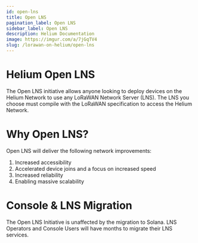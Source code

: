 ```yaml
---
id: open-lns
title: Open LNS
pagination_label: Open LNS
sidebar_label: Open LNS
description: Helium Documentation
image: https://imgur.com/a/7jGqTV4
slug: /lorawan-on-helium/open-lns
---
```


# Helium Open LNS

The Open LNS initiative allows anyone looking to deploy devices on the Helium Network to use any LoRaWAN Network Server (LNS).
The LNS you choose must compile with the LoRaWAN specification to access the Helium Network.

# Why Open LNS?

Open LNS will deliver the following network improvements:

1. Increased accessibility
2. Accelerated device joins and a focus on increased speed
3. Increased reliability
4. Enabling massive scalability

# Console & LNS Migration

The Open LNS Initiative is unaffected by the migration to Solana. 
LNS Operators and Console Users will have months to migrate their LNS services.
